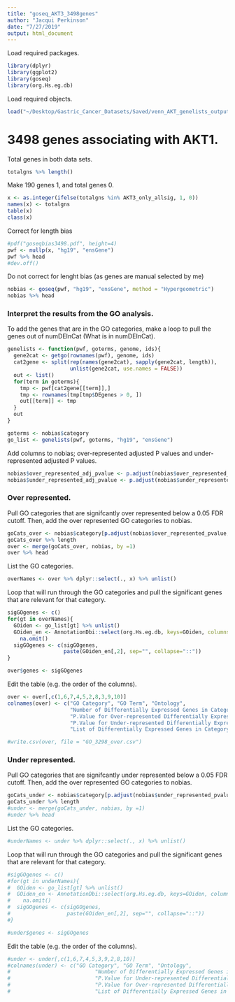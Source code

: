 ```yaml
---
title: "goseq_AKT3_3498genes"
author: "Jacqui Perkinson"
date: "7/27/2019"
output: html_document
---
```


Load required packages.

```r
library(dplyr)
library(ggplot2)
library(goseq)
library(org.Hs.eg.db)
```

Load required objects.

```r
load("~/Desktop/Gastric_Cancer_Datasets/Saved/venn_AKT_genelists_output.Rdata")
```

# 3498 genes associating with AKT1.

Total genes in both data sets.

```r
totalgns %>% length()
```

Make 190 genes 1, and total genes 0.

```r
x <- as.integer(ifelse(totalgns %in% AKT3_only_allsig, 1, 0))
names(x) <- totalgns
table(x)
class(x)
```

Correct for length bias

```r
#pdf("goseqbias3498.pdf", height=4)
pwf <- nullp(x, "hg19", "ensGene")
pwf %>% head
#dev.off()
```

Do not correct for lenght bias (as genes are manual selected by me)

```r
nobias <- goseq(pwf, "hg19", "ensGene", method = "Hypergeometric")
nobias %>% head
```

### Interpret the results from the GO analysis.

To add the genes that are in the GO categories, make a loop to pull the genes out of numDEInCat (What is in numDEInCat).

```r
genelists <- function(pwf, goterms, genome, ids){
  gene2cat <- getgo(rownames(pwf), genome, ids)
  cat2gene <- split(rep(names(gene2cat), sapply(gene2cat, length)),
                    unlist(gene2cat, use.names = FALSE))
  out <- list()
  for(term in goterms){
    tmp <- pwf[cat2gene[[term]],]
    tmp <- rownames(tmp[tmp$DEgenes > 0, ])
    out[[term]] <- tmp
  }
  out
}

goterms <- nobias$category
go_list <- genelists(pwf, goterms, "hg19", "ensGene")
```

Add columns to nobias; over-represented adjusted P values and under-represented adjusted P values. 

```r
nobias$over_represented_adj_pvalue <- p.adjust(nobias$over_represented_pvalue, method = "BH")
nobias$under_represented_adj_pvalue <- p.adjust(nobias$under_represented_pvalue, method = "BH")
```

### Over represented.

Pull GO categories that are signifcantly over represented below a 0.05 FDR cutoff. Then, add the over represented GO categories to nobias.

```r
goCats_over <- nobias$category[p.adjust(nobias$over_represented_pvalue, method = "BH")<0.05]
goCats_over %>% length
over <- merge(goCats_over, nobias, by =1)
over %>% head
```

List the GO categories.

```r
overNames <- over %>% dplyr::select(., x) %>% unlist()
```

Loop that will run through the GO categories and pull the significant genes that are relevant for that category.

```r
sigGOgenes <- c()
for(gt in overNames){
  GOiden <- go_list[gt] %>% unlist()
  GOiden_en <- AnnotationDbi::select(org.Hs.eg.db, keys=GOiden, columns="SYMBOL", keytype = "ENSEMBL") %>% 
    na.omit()
  sigGOgenes <- c(sigGOgenes,
                  paste(GOiden_en[,2], sep="", collapse="::"))
}

over$genes <- sigGOgenes
```

Edit the table (e.g. the order of the columns).

```r
over <- over[,c(1,6,7,4,5,2,8,3,9,10)]
colnames(over) <- c("GO Category", "GO Term", "Ontology", 
                    "Number of Differentially Expressed Genes in Category", "Total Number of Genes in Category",
                    "P.Value for Over-represented Differentially Expressed Genes", "Adjusted P.Value for Over-represented Differentially Expressed Genes",
                    "P.Value for Under-represented Differentially Expressed Genes", "Adjusted P.Value for Under-represented Differentially Expressed Genes",
                    "List of Differentially Expressed Genes in Category")

#write.csv(over, file = "GO_3298_over.csv")
```

### Under represented.

Pull GO categories that are signifcantly under represented below a 0.05 FDR cutoff. Then, add the over represented GO categories to nobias.

```r
goCats_under <- nobias$category[p.adjust(nobias$under_represented_pvalue, method = "BH")<0.05]
goCats_under %>% length
#under <- merge(goCats_under, nobias, by =1)
#under %>% head
```

List the GO categories.

```r
#underNames <- under %>% dplyr::select(., x) %>% unlist()
```

Loop that will run through the GO categories and pull the significant genes that are relevant for that category.

```r
#sigGOgenes <- c()
#for(gt in underNames){
#  GOiden <- go_list[gt] %>% unlist()
#  GOiden_en <- AnnotationDbi::select(org.Hs.eg.db, keys=GOiden, columns="SYMBOL", keytype = "ENSEMBL") %>% 
#    na.omit()
#  sigGOgenes <- c(sigGOgenes,
#                  paste(GOiden_en[,2], sep="", collapse="::"))
#}

#under$genes <- sigGOgenes
```

Edit the table (e.g. the order of the columns).

```r
#under <- under[,c(1,6,7,4,5,3,9,2,8,10)]
#colnames(under) <- c("GO Category", "GO Term", "Ontology", 
#                           "Number of Differentially Expressed Genes in Category", "Total Number of Genes in Category",
#                           "P.Value for Under-represented Differentially Expressed Genes", "Adjusted P.Value for #Under-represented Differentially Expressed Genes",
#                           "P.Value for Over-represented Differentially Expressed Genes", "Adjusted P.Value for #Over-represented Differentially Expressed Genes",
#                           "List of Differentially Expressed Genes in Category")
```

